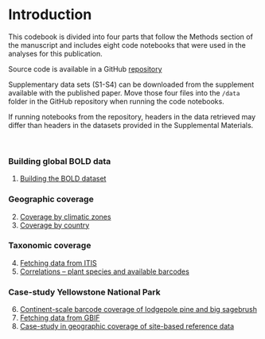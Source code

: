 # Introduction {.unnumbered}

This codebook is divided into four parts that follow the Methods section of the manuscript and includes eight code notebooks that were used in the analyses for this publication.

Source code is available in a GitHub [repository](https://github.com/trklab-metabarcoding/MolEco-MEC-1288)

Supplementary data sets (S1-S4) can be downloaded from the supplement available with the published paper. Move those four files into the `/data` folder in the GitHub repository when running the code notebooks.

If running notebooks from the repository, headers in the data retrieved may differ than headers in the datasets provided in the Supplemental Materials.

<br>

### Building global BOLD data

1.  [Building the BOLD dataset](building_bold.qmd)

### Geographic coverage

2.  [Coverage by climatic zones](geocov_figs1.qmd)
3.  [Coverage by country](geocov_figs2.qmd)

### Taxonomic coverage

4.  [Fetching data from ITIS](fetch_itis.qmd)
5.  [Correlations -- plant species and available barcodes](taxonomic_coverage.qmd)

### Case-study Yellowstone National Park

6.  [Continent-scale barcode coverage of lodgepole pine and big sagebrush](geocov_ynp_selected.qmd)
7.  [Fetching data from GBIF](fetch_gbif.qmd)
8.  [Case-study in geographic coverage of site-based reference data](build_geocov_map.qmd)
